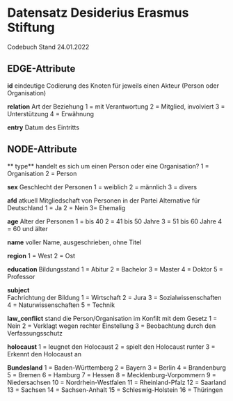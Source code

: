 # Datensatz Desiderius Erasmus Stiftung #
Codebuch Stand 24.01.2022


## EDGE-Attribute

**id** 
eindeutige Codierung des Knoten für jeweils einen Akteur (Person oder Organisation)

**relation** 
Art der Beziehung
1 = mit Verantwortung
2 = Mitglied, involviert
3 = Unterstützung
4 = Erwähnung

**entry** 
Datum des Eintritts

## NODE-Attribute
** type** 
handelt es sich um einen Person oder eine Organisation?
1 = Organisation
2 = Person

**sex** 
Geschlecht der Personen
1 = weiblich
2 = männlich
3 = divers

**afd** 
atkuell Mitgliedschaft von Personen in der Partei Alternative für Deutschland
1 = Ja
2 = Nein
3= Ehemalig

**age** 
Alter der Personen
1 = bis 40
2 = 41 bis 50 Jahre
3 = 51 bis 60 Jahre
4 = 60 und älter

**name** 
voller Name, ausgeschrieben, ohne Titel

**region** 
1 = West
2 = Ost

**education** 
Bildungsstand
1 = Abitur
2 = Bachelor
3 = Master
4 = Doktor
5 = Professor 

**subject**  
Fachrichtung der Bildung
1 = Wirtschaft
2 = Jura
3 = Sozialwissenschaften
4 = Naturwissenschaften
5 = Technik

**law_conflict** 
stand die Person/Organisation im Konfilt mit dem Gesetz
1 = Nein
2 = Verklagt wegen rechter Einstellung
3 = Beobachtung durch den Verfassungsschutz

**holocaust** 
1 = leugnet den Holocaust
2 = spielt den Holocaust runter
3 = Erkennt den Holocaust an

**Bundesland** 
1 = Baden-Württemberg
2 = Bayern
3 = Berlin
4 = Brandenburg
5 = Bremen
6 = Hamburg
7 = Hessen
8 = Mecklenburg-Vorpommern
9 = Niedersachsen
10 = Nordrhein-Westfalen
11 = Rheinland-Pfalz
12 = Saarland
13 = Sachsen
14 = Sachsen-Anhalt
15 = Schleswig-Holstein
16 = Thüringen
